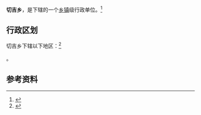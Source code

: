 {{中国乡级行政区|63/25/21/205/000}}

'''切吉乡'''，是{{PRC admin/fullname|63/25/21/205/000|3}}下辖的一个[[乡镇|乡镇]]级行政单位。<ref>{{PRC admin/ref sgc|{{PRC admin/parent|63/25/21/205/000}}}}</ref>

== 行政区划 ==

切吉乡下辖以下地区：<ref>{{PRC admin/ref sgc|63/25/21/205/000}}</ref>

{{PRC admin/children|63/25/21/205/000}}。

== 参考资料 ==

{{reflist}}

{{行政区划小作品}}
{{PRC admin/navcat|63/25/21/205/000}}